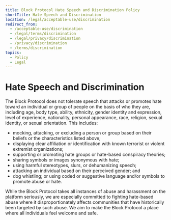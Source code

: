 ```yaml
---
title: Block Protocol Hate Speech and Discrimination Policy
shortTitle: Hate Speech and Discrimination
location: /legal/acceptable-use/discrimination
redirect_from:
  - /acceptable-use/discrimination
  - /legal/terms/discrimination
  - /legal/privacy/discrimination
  - /privacy/discrimination
  - /terms/discrimination
topics:
  - Policy
  - Legal
---
```


# Hate Speech and Discrimination

The Block Protocol does not tolerate speech that attacks or promotes hate toward an individual or group of people on the basis of who they are, including age, body type, ability, ethnicity, gender identity and expression, level of experience, nationality, personal appearance, race, religion, sexual identity, or sexual orientation. This includes:

- mocking, attacking, or excluding a person or group based on their beliefs or the characteristics listed above;
- displaying clear affiliation or identification with known terrorist or violent extremist organizations;
- supporting or promoting hate groups or hate-based conspiracy theories;
- sharing symbols or images synonymous with hate;
- using harmful stereotypes, slurs, or dehumanizing speech;
- attacking an individual based on their perceived gender; and
- dog whistling; or using coded or suggestive language and/or symbols to promote abuse or hate.

While the Block Protocol takes all instances of abuse and harassment on the platform seriously, we are especially committed to fighting hate-based abuse where it disproportionately affects communities that have historically been targeted by such abuse. We aim to make the Block Protocol a place where all individuals feel welcome and safe.
